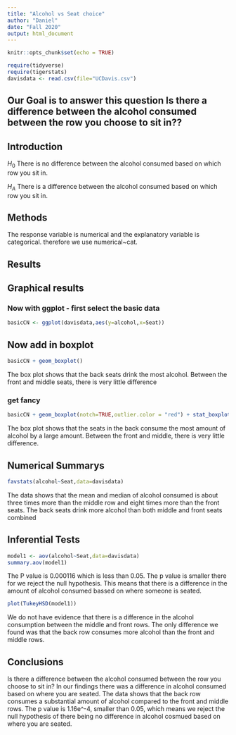 ```yaml
---
title: "Alcohol vs Seat choice"
author: "Daniel"
date: "Fall 2020"
output: html_document
---
```


```r
knitr::opts_chunk$set(echo = TRUE)
```

```r
require(tidyverse)
require(tigerstats)
davisdata <- read.csv(file="UCDavis.csv")
```
## Our Goal is to answer this question Is there a difference between the alcohol consumed between the row you choose to sit in??

## Introduction

$H_0$ There is no difference between the alcohol consumed based on which row you sit in.

$H_A$ There is a difference between the alcohol consumed based on which row you sit in.

## Methods

The response variable is numerical and the explanatory variable is categorical. therefore we use numerical~cat. 

## Results

## Graphical results

### Now with ggplot - first select the basic data

```r
basicCN <- ggplot(davisdata,aes(y=alcohol,x=Seat))
```
## Now add in boxplot

```r
basicCN + geom_boxplot()
```
  
  The box plot shows that the back seats drink the most alcohol. Between the front and middle seats, there is very little difference
  
### get fancy  

```r
basicCN + geom_boxplot(notch=TRUE,outlier.color = "red") + stat_boxplot(geom ='errorbar') + labs(title="Fancy notch boxplot \n with 2 lines")
```

The box plot shows that the seats in the back consume the most amount of alcohol by a large amount. Between the front and middle, there is very little difference.

## Numerical Summarys 


```r
favstats(alcohol~Seat,data=davisdata)
```

The data shows that the mean and median of alcohol consumed is about three times more than the middle row and eight times more than the front seats. The back seats drink more alcohol than both middle and front seats combined

## Inferential Tests

```r
model1 <- aov(alcohol~Seat,data=davisdata)
summary.aov(model1)
```
The P value is 0.000116 which is less than 0.05. The p value is smaller there for we reject the null hypothesis. This means that there is a difference in the amount of alcohol consumed bassed on where someone is seated.

```r
plot(TukeyHSD(model1))
```

We do not have evidence that there is a difference in the alcohol consumption between the middle and front rows. The only difference we found was that the back row consumes more alcohol than the front and middle rows.

## Conclusions

Is there a difference between the alcohol consumed between the row you choose to sit in? In our findings there was a difference in alcohol consumed based on where you are seated. The data shows that the back row consumes a substantial amount of alcohol compared to the front and middle rows. The p value is 1.16e^-4, smaller than 0.05, which means we reject the null hypothesis of there being no difference in alcohol cosmued based on where you are seated.
